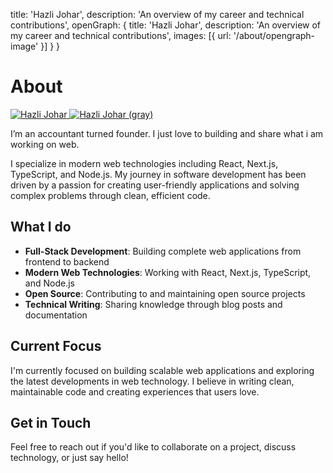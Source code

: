 
  title: 'Hazli Johar',
  description: 'An overview of my career and technical contributions',
  openGraph: {
    title: 'Hazli Johar',
    description: 'An overview of my career and technical contributions',
    images: [{ url: '/about/opengraph-image' }]
  }
}

# About

<div className="font-mono">

<a href="https://www.instagram.com/hazlijohar" target="_blank" rel="noopener noreferrer">
  <span className="relative block w-[120px] h-[120px] sm:w-[160px] sm:h-[160px] mx-auto sm:float-left sm:mr-5 sm:mb-5">
    <Image
      src="/images/hazli-profile.jpg"
      alt="Hazli Johar"
      className="rounded-full bg-gray-100 block grayscale-0 dark:grayscale opacity-100 dark:opacity-0 transition-all duration-300 absolute inset-0"
      width={160}
      height={160}
      sizes="(max-width: 640px) 120px, 160px"
      priority
      placeholder="blur"
      blurDataURL="data:image/jpeg;base64,/9j/4AAQSkZJRgABAQAAAQABAAD/2wBDAAYEBQYFBAYGBQYHBwYIChAKCgkJChQODwwQFxQYGBcUFhYaHSUfGhsjHBYWICwgIyYnKSopGR8tMC0oMCUoKSj/2wBDAQcHBwoIChMKChMoGhYaKCgoKCgoKCgoKCgoKCgoKCgoKCgoKCgoKCgoKCgoKCgoKCgoKCgoKCgoKCgoKCgoKCj/wAARCAAIAAoDASIAAhEBAxEB/8QAFQABAQAAAAAAAAAAAAAAAAAAAAv/xAAhEAACAQMDBQAAAAAAAAAAAAABAgMABAUGIWGRkqGx0f/EABUBAQEAAAAAAAAAAAAAAAAAAAMF/8QAGhEAAgIDAAAAAAAAAAAAAAAAAAECEgMRkf/aAAwDAQACEQMRAD8AltJagyeH0AthI5xdrLcNM91BF5pX2HaH9bcfaSXWGaRmknyJckliyjqTzSlT54b6bk+h0R//2Q=="
    />
    <Image
      src="/images/hazli-profile-gray.jpg"
      alt="Hazli Johar (gray)"
      className="rounded-full bg-gray-100 block grayscale dark:grayscale-0 opacity-0 dark:opacity-100 transition-all duration-300 absolute inset-0"
      width={160}
      height={160}
      sizes="(max-width: 640px) 120px, 160px"
      priority
      placeholder="blur"
      blurDataURL="data:image/jpeg;base64,/9j/4AAQSkZJRgABAQAAAQABAAD/2wBDAAYEBQYFBAYGBQYHBwYIChAKCgkJChQODwwQFxQYGBcUFhYaHSUfGhsjHBYWICwgIyYnKSopGR8tMC0oMCUoKSj/2wBDAQcHBwoIChMKChMoGhYaKCgoKCgoKCgoKCgoKCgoKCgoKCgoKCgoKCgoKCgoKCgoKCgoKCgoKCgoKCgoKCgoKCj/wAARCAAIAAoDASIAAhEBAxEB/8QAFQABAQAAAAAAAAAAAAAAAAAAAAv/xAAhEAACAQMDBQAAAAAAAAAAAAABAgMABAUGIWGRkqGx0f/EABUBAQEAAAAAAAAAAAAAAAAAAAMF/8QAGhEAAgIDAAAAAAAAAAAAAAAAAAECEgMRkf/aAAwDAQACEQMRAD8AltJagyeH0AthI5xdrLcNM91BF5pX2HaH9bcfaSXWGaRmknyJckliyjqTzSlT54b6bk+h0R//2Q=="
    />
  </span>
</a>

I&rsquo;m an accountant turned founder. I just love to building and share what i am working on web. 

I specialize in modern web technologies including React, Next.js, TypeScript, and Node.js. My journey in software development has been driven by a passion for creating user-friendly applications and solving complex problems through clean, efficient code.

## What I do

- **Full-Stack Development**: Building complete web applications from frontend to backend
- **Modern Web Technologies**: Working with React, Next.js, TypeScript, and Node.js
- **Open Source**: Contributing to and maintaining open source projects
- **Technical Writing**: Sharing knowledge through blog posts and documentation

## Current Focus

I'm currently focused on building scalable web applications and exploring the latest developments in web technology. I believe in writing clean, maintainable code and creating experiences that users love.

## Get in Touch

Feel free to reach out if you'd like to collaborate on a project, discuss technology, or just say hello!

</div>
